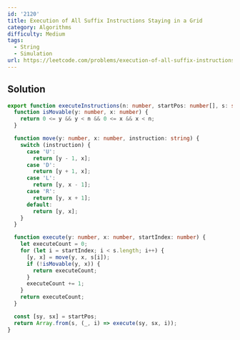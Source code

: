 ```yaml
---
id: '2120'
title: Execution of All Suffix Instructions Staying in a Grid
category: Algorithms
difficulty: Medium
tags:
  - String
  - Simulation
url: https://leetcode.com/problems/execution-of-all-suffix-instructions-staying-in-a-grid
---
```


## Solution

```typescript filename="solution.ts" copy
export function executeInstructions(n: number, startPos: number[], s: string): number[] {
  function isMovable(y: number, x: number) {
    return 0 <= y && y < n && 0 <= x && x < n;
  }

  function move(y: number, x: number, instruction: string) {
    switch (instruction) {
      case 'U':
        return [y - 1, x];
      case 'D':
        return [y + 1, x];
      case 'L':
        return [y, x - 1];
      case 'R':
        return [y, x + 1];
      default:
        return [y, x];
    }
  }

  function execute(y: number, x: number, startIndex: number) {
    let executeCount = 0;
    for (let i = startIndex; i < s.length; i++) {
      [y, x] = move(y, x, s[i]);
      if (!isMovable(y, x)) {
        return executeCount;
      }
      executeCount += 1;
    }
    return executeCount;
  }

  const [sy, sx] = startPos;
  return Array.from(s, (_, i) => execute(sy, sx, i));
}
```
